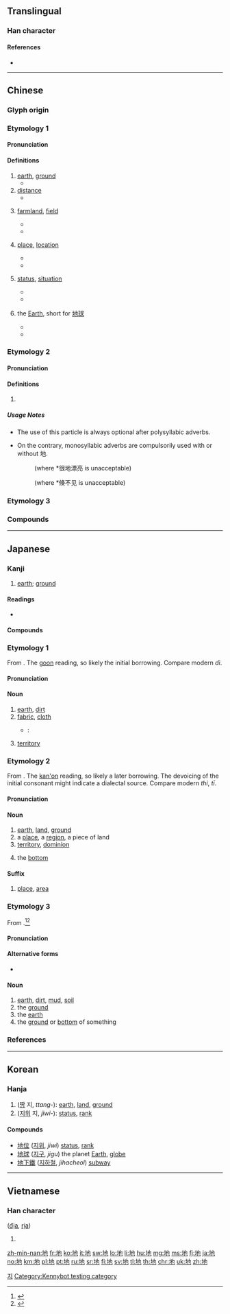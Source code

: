 ==Translingual==
{{stroke order|type=animate}}

===Han character===
{{Han char|rn=32|rad=土|as=03|sn=6|four=44112|canj=GPD|ids=⿰土也}}

====References====
* {{Han ref|kx=0224.060|dkj=04890|dj=0456.080|hdz=10420.120|uh=5730|ud=22320|bh=A661|bd=42593}}

----

==Chinese==
{{zh-forms}}

===Glyph origin===
{{Han etyl}}
{{Han compound|土|也|c1=s|c2=p|t1=earth|ls=psc}}

===Etymology 1===
{{rfe|zh}}

====Pronunciation====
{{zh-pron
|m=dì
|c=dei6,deng6
|h=pfs=thi
|md=dê
|mn=tè/tē/tōe/tī
|mn_note=tè - vernacular; tē/tōe - literary (tē - Yilan, Tainan, Kaohsiung; terē - Sanxia); tī - literary
|w=3di
|mc=y
|oc=y
|ma=y
|cat=n
}}

====Definitions====
{{zh-hanzi}}

# [[earth]], [[ground]]
#* {{zh-x|這 匹 馬 倒 在 地 上。|The horse collapsed to the '''ground'''.}}
# [[distance]]
#* {{zh-usex|車站 離 這 三 里 地|The bus stop is three miles away.}}
# {{context|only in compounds|lang=zh}} [[farmland]], [[field]]
#* {{zh-usex|田 間 地 頭|farmland}}
#* {{zh-usex|下 地 幹 活|to farm}}
# {{context|only in compounds|lang=zh}} [[place]], [[location]]
#* {{zh-usex|本 地|local}}
#* {{zh-usex|地 處|located in}}
# {{context|only in compounds|lang=zh}} [[status]], [[situation]]
#* {{zh-usex|心 地|mind}}
#* {{zh-usex|見 地|perspective, opinion}}
# {{context|only in compounds|lang=zh}} the [[Earth]], short for [[地球]]
#* {{zh-usex|地 日 距離|Earth–Sun distance}}
#* {{zh-usex|類 地 行星|terrestrial planet}}

===Etymology 2===
{{rfe|zh}}

====Pronunciation====
{{zh-pron
|m=de,di
|m_note=di is used in poetry, songs
|c=dei6,dei6-2
|ma=y
|dial=n
|cat=part
}}

====Definitions====
{{zh-hanzi}}

# {{n-g|Particle indicating the word preceding it is used as an adverb.}}
#: {{zh-x|很 快 地|very quickly}}

=====Usage Notes=====
* The use of this particle is always optional after polysyllabic adverbs. 
*: {{zh-usex|非常 短|very short}}
*: {{zh-usex|非常 地 短|very short}}
* On the contrary, monosyllabic adverbs are compulsorily used with or without 地.
*: {{zh-usex|很 漂亮|very beautiful}} (where *很地漂亮 is unacceptable)
*: {{zh-usex|倏 地 不见|to disappear suddenly}} (where *倏不见 is unacceptable)

===Etymology 3===
{{zh-see|哋|v|''Cantonese plurality marker''}}

===Compounds===
{{zh-der|草地|地板|地磅|地標|地表|地表水|地鱉|地波|地步|地財|地磁|地磁赤道|地磁極|地產|地場|地朝|地秤|地大物博|地帶|地道|地點|地方|地方兒|地方病|地方主義|地府|地光|地滾球|地核|地黃|地積|地基|地極|地價|地角|地角天涯|地腳|地窖|地纜|地理|地裂|地靈人傑|地漏|地幔|地貌|地面|地氣|地殼|地懃|地球|地球儀|地區|地權|地券|地兒|地熱|地煞|地上|地毯|地鐵|地圖|地位|地下|地形|地學|地衣|地榆|地獄|地域|地租|地照|地震|地震波|地震儀|地震震級|地支|地址|地志|地質|地軸|地主|土地|一地|下地|中地|乏地|九地|井地|人地|仆地|伏地|低地|佛地|倏地|倒地|僻地|入地|內地|公地|凶地|凹地|削地|剗地|割地|劇地|勝地|十地|占地|右地|吉地|因地|園地|圮地|地丁|地保|地分|地利|地力|地動|地勢|地勤|地匣|地圈|地坪|地塹|地壘|地契|地宮|地層|地峽|地師|地底|地心|地戶|地攤|地政|地望|地柱|地棍|地段|地氈|地洞|地溝|地滑|地炕|地牢|地瓜|地界|地畝|地痞|地癖|地皮|地盤|地目|地磚|地祇|地籍|地籟|地經|地維|地緣|地脈|地脊|地荒|地著|地藏|地蠟|地誌|地變|地輿|地鄰|地里|地鋪|地陷|地雷|地靈|地頭|地龍|坐地|坡地|基地|場地|塋地|塗地|境地|墓地|墜地|墮地|墳地|墾地|壤地|外地|大地|天地|失地|奠地|宅地|密地|實地|寶地|封地|就地|屬地|山地|工地|席地|平地|建地|引地|徇地|心地|忽地|怎地|性地|恁地|惡地|戰地|房地|托地|投地|抽地|拓地|拔地|拖地|掃地|接地|搶地|撂地|撇地|撲地|擲地|故地|敝地|敞地|散地|整地|斥地|斫地|旱地|易地|暗地|本地|林地|極地|此地|死地|歿地|汛地|沒地|泥地|洼地|海地|溼地|滿地|灶地|無地|熟地|熱地|營地|爹地|牧地|特地|犁地|猝地|生地|產地|用地|田地|略地|異地|番地|當地|白地|盆地|瞥地|磽地|禁地|福地|私地|種地|空地|突地|窣地|窪地|立地|等地|簌地|絕地|綠地|縮地|義地|翻地|耕地|耙地|聖地|背地|腹地|臺地|舊地|苦地|荒地|著地|落地|裂地|要地|見地|谷地|豁地|貴地|質地|赤地|跡地|踏地|輿地|轄地|辟地|農地|遍地|道地|避地|邊地|醜地|采地|重地|野地|鋤地|錨地|門地|閒地|闢地|防地|陌地|陣地|除地|陰地|陸地|隙地|隨地|險地|離地|雪地|霍地|露地|頓地|領地|飛地|食地|養地|餘地|館地|駐地|驀地|高地|魆地|鹵地|鹼地}}

{{zh-cat|Beginning}}

----

==Japanese==

===Kanji===
{{ja-kanji|grade=2|rs=土03}}

# [[earth]]; [[ground]]

====Readings====
* {{ja-readings
|goon=[[じ]] (ji), {{qualifier|historical}} [[ぢ]] (di)
|kanon=[[ち]] (chi)
|kun=[[つち]] (tsuchi)
|nanori=[[どま]] (doma)
}}

====Compounds====
{{der-top|Compounds}}
{{der3
|{{ja-r|土地|とち}}: [[ground]], [[land]]
|{{ja-r|意地悪|いじわる}}
|{{ja-r|地球|ちきゅう}}
|{{ja-r|地底|ちてい}}
|{{ja-r|地理|ちり}}
|{{ja-r|地盤|ちばん}}
|{{ja-r|地位|ちい}}
|{{ja-r|地域|ちいき}}
|{{ja-r|地下|ちか}}
|{{ja-r|地学|ちがく}}
|{{ja-r|地球|ちきゅう}}
|{{ja-r|地区|ちく}}
|{{ja-r|地形|ちけい}}
|{{ja-r|地上|ちじょう}}
|{{ja-r|地租|ちそ}}
|{{ja-r|地点|ちてん}}
|{{ja-r|地主|じぬし}}
|{{ja-r|地表|ちひょう}}
|{{ja-r|地方|ちほう}}
|{{ja-r|地震|じしん}}
|{{ja-r|天地|てんち}}: heaven and earth
|{{ja-r|天變地異|てんぺん ち.い}}: [[turmoil]] throughout heaven and earth
|{{ja-r|現在地|げんざいち}}: current location, you are here
}}
{{der-bottom}}

===Etymology 1===
{{ja-kanjitab|じ|yomi=o}}
From {{etyl|ltc|ja|sort=じ}} {{m|zh|地|tr=dij<sup>H</sup>}}. The [[呉音#Japanese|goon]] reading, so likely the initial borrowing. Compare modern {{etyl|cmn|-}} ''dì''.

====Pronunciation====
{{ja-pron|yomi=go|じ|acc=1|acc_ref=DJR|acc2=0|acc2_ref=DJR}}

====Noun====
{{ja-noun|じ|hhira=ぢ}}

# [[earth]], [[dirt]]
# [[fabric]], [[cloth]]
#* {{RQ:Botchan}}:
#*: {{ja-usex|いくらか薄い'''地'''には相違なくっても暑いには極ってる。|いくら か うすい '''じ''' に は そうい なくって も あつい に は きまってる。|However thin the '''cloth''', flannel is flannel and must have been pretty warm at that time of the year.}}
# {{lb|ja|game of go|sort=し'}} [[territory]]

===Etymology 2===
{{ja-kanjitab|ち|yomi=o}}
From {{etyl|ltc|ja|sort=ち}} {{m|zh|地|tr=dij<sup>H</sup>}}. The [[漢音#Japanese|kan'on]] reading, so likely a later borrowing. The devoicing of the initial consonant might indicate a dialectal source. Compare modern {{etyl|hak|-}} ''thi'', {{etyl|nan|-}} ''tī''.

====Pronunciation====
{{ja-pron|yomi=ko|ち|acc=1|acc_ref=DJR}}

====Noun====
{{ja-noun|ち}}

# [[earth]], [[land]], [[ground]]
# a [[place]], a [[region]], a piece of land
# [[territory]], [[dominion]]
# {{qualifier|of a crate, etc.}} the [[bottom]]

====Suffix====
{{ja-pos|ち|suffix}}

# [[place]], [[area]]

===Etymology 3===
{{ja-kanjitab|yomi=k|つち}}
From {{etyl|ojp|ja|sort=つち}}.<ref name="KDJ">{{R:Kokugo Dai Jiten}}</ref><ref name="DJR">{{R:Daijirin}}</ref>

====Pronunciation====
{{ja-pron|yomi=k|つち|acc=2|acc_ref=DJR}}

====Alternative forms====
* {{ja-l|土}} {{qualifier|more common for this reading}}

====Noun====
{{ja-noun|つち}}

# [[earth]], [[dirt]], [[mud]], [[soil]]
# the [[ground]]
# the [[earth]] {{qualifier|as opposed to the heavens}}
# the [[ground]] or [[bottom]] of something {{qualifier|as of a price range}}

===References===
<references/>

----

==Korean==

===Hanja===
{{ko-hanja|hangeul=지|mr=chi|eumhun=땅|ehrv=ttang|ehmr=ttang|ehy=ttang}}

# ([[땅]] 지, ''ttang-''): [[earth]], [[land]], [[ground]]
# ([[지위]] 지, ''jiwi-''): [[status]], [[rank]]

====Compounds====
* [[地位]] ([[지위]], ''jiwi'') [[status]], [[rank]]
* [[地球]] ([[지구]], ''jigu'') the planet [[Earth]], [[globe]]
* [[地下鐵]] ([[지하철]], ''jihacheol'') [[subway]]

[[Category:Hanja readings|지]]

----

==Vietnamese==

===Han character===
{{vi-hantu|rs=土03}} ([[địa]], [[rịa]])

# {{defn|lang=vi|sort=土03}}

[[Category:Kennybot testing category]]

[[zh-min-nan:地]]
[[fr:地]]
[[ko:地]]
[[it:地]]
[[sw:地]]
[[lo:地]]
[[li:地]]
[[hu:地]]
[[mg:地]]
[[ms:地]]
[[fj:地]]
[[ja:地]]
[[no:地]]
[[km:地]]
[[pl:地]]
[[pt:地]]
[[ru:地]]
[[sr:地]]
[[fi:地]]
[[sv:地]]
[[tl:地]]
[[th:地]]
[[chr:地]]
[[uk:地]]
[[zh:地]]